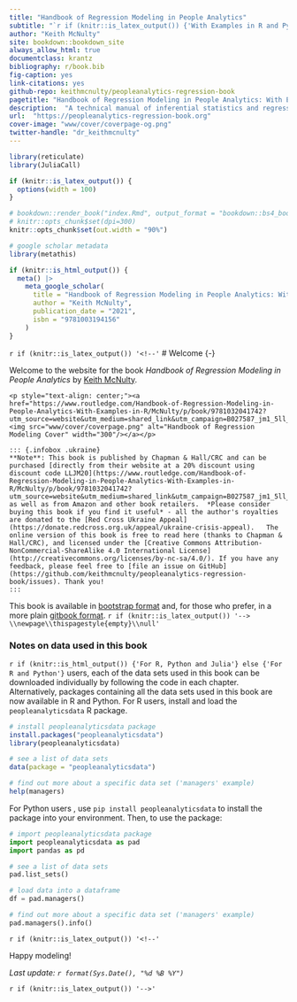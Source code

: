 ```yaml
--- 
title: "Handbook of Regression Modeling in People Analytics"
subtitle: "`r if (knitr::is_latex_output()) {'With Examples in R and Python'} else {'With Examples in R, Python and Julia'}`"
author: "Keith McNulty"
site: bookdown::bookdown_site
always_allow_html: true
documentclass: krantz
bibliography: r/book.bib
fig-caption: yes
link-citations: yes
github-repo: keithmcnulty/peopleanalytics-regression-book
pagetitle: "Handbook of Regression Modeling in People Analytics: With Examples in R, Python and Julia"
description:  "A technical manual of inferential statistics and regression modeling in the people and social sciences"
url:  "https://peopleanalytics-regression-book.org"
cover-image: "www/cover/coverpage-og.png"
twitter-handle: "dr_keithmcnulty"
---
```


```r
library(reticulate)
library(JuliaCall)

if (knitr::is_latex_output()) {
  options(width = 100)
}

# bookdown::render_book("index.Rmd", output_format = "bookdown::bs4_book", config_file = "_bookdown_bs4.yml")
# knitr::opts_chunk$set(dpi=300)
knitr::opts_chunk$set(out.width = "90%")
```

```r
# google scholar metadata
library(metathis)

if (knitr::is_html_output()) {
  meta() |> 
    meta_google_scholar(
      title = "Handbook of Regression Modeling in People Analytics: With Examples in R and Python",
      author = "Keith McNulty",
      publication_date = "2021",
      isbn = "9781003194156"
    ) 
}
```

<!--
<div class="banner">
  <div class="banner__content">
    <div class="banner__text">
      <strong>News:</strong> The new textbook in this series - <i>Handbook of Graphs and Networks in People Analytics</i> - is now online <a href="https://ona-book.org">here</a>
      <button class="banner__close" type="button">
        <span class="material-icons">
          close
        </span>
      </button>
    </div>
  </div>
</div>
<script>
      document.querySelector(".banner__close").addEventListener("click", function() {
        this.closest(".banner").style.display = "none";
      });
</script>
-->

`r if (knitr::is_latex_output()) '<!--'`
# Welcome {-}

Welcome to the website for the book *Handbook of Regression Modeling in People Analytics* by [Keith McNulty](https://twitter.com/dr_keithmcnulty).  

```asis
<p style="text-align: center;"><a href="https://www.routledge.com/Handbook-of-Regression-Modeling-in-People-Analytics-With-Examples-in-R/McNulty/p/book/9781032041742?utm_source=website&utm_medium=shared_link&utm_campaign=B027587_jm1_5ll_8pm_d765_handbookofregressionmodeling"><img src="www/cover/coverpage.png" alt="Handbook of Regression Modeling Cover" width="300"/></a></p>
  
::: {.infobox .ukraine}
**Note**: This book is published by Chapman & Hall/CRC and can be purchased [directly from their website at a 20% discount using discount code LLJM20](https://www.routledge.com/Handbook-of-Regression-Modeling-in-People-Analytics-With-Examples-in-R/McNulty/p/book/9781032041742?utm_source=website&utm_medium=shared_link&utm_campaign=B027587_jm1_5ll_8pm_d765_handbookofregressionmodeling), as well as from Amazon and other book retailers.  *Please consider buying this book if you find it useful* - all the author's royalties are donated to the [Red Cross Ukraine Appeal](https://donate.redcross.org.uk/appeal/ukraine-crisis-appeal).   The online version of this book is free to read here (thanks to Chapman & Hall/CRC), and licensed under the [Creative Commons Attribution-NonCommercial-ShareAlike 4.0 International License](http://creativecommons.org/licenses/by-nc-sa/4.0/). If you have any feedback, please feel free to [file an issue on GitHub](https://github.com/keithmcnulty/peopleanalytics-regression-book/issues). Thank you!
:::
```

This book is available in [bootstrap format](http://peopleanalytics-regression-book.org) and, for those who prefer, in a more plain [gitbook format](http://peopleanalytics-regression-book.org/gitbook/index.html).
`r if (knitr::is_latex_output()) '--> \\newpage\\thispagestyle{empty}\\null'`

### Notes on data used in this book {-}

`r if (knitr::is_html_output()) {'For R, Python and Julia'} else {'For R and Python'}` users, each of the data sets used in this book can be downloaded individually by following the code in each chapter.  Alternatively, packages containing all the data sets used in this book are now available in R and Python.  For R users, install and load the `peopleanalyticsdata` R package.  

```r
# install peopleanalyticsdata package
install.packages("peopleanalyticsdata")
library(peopleanalyticsdata)

# see a list of data sets
data(package = "peopleanalyticsdata")

# find out more about a specific data set ('managers' example)
help(managers)
```

For Python users , use `pip install peopleanalyticsdata` to install the package into your environment. Then, to use the package:

```python
# import peopleanalyticsdata package
import peopleanalyticsdata as pad
import pandas as pd

# see a list of data sets
pad.list_sets()

# load data into a dataframe
df = pad.managers()

# find out more about a specific data set ('managers' example)
pad.managers().info()

```

`r if (knitr::is_latex_output()) '<!--'`

Happy modeling!

*Last update:  `r format(Sys.Date(), "%d %B %Y")`*

`r if (knitr::is_latex_output()) '-->'`







